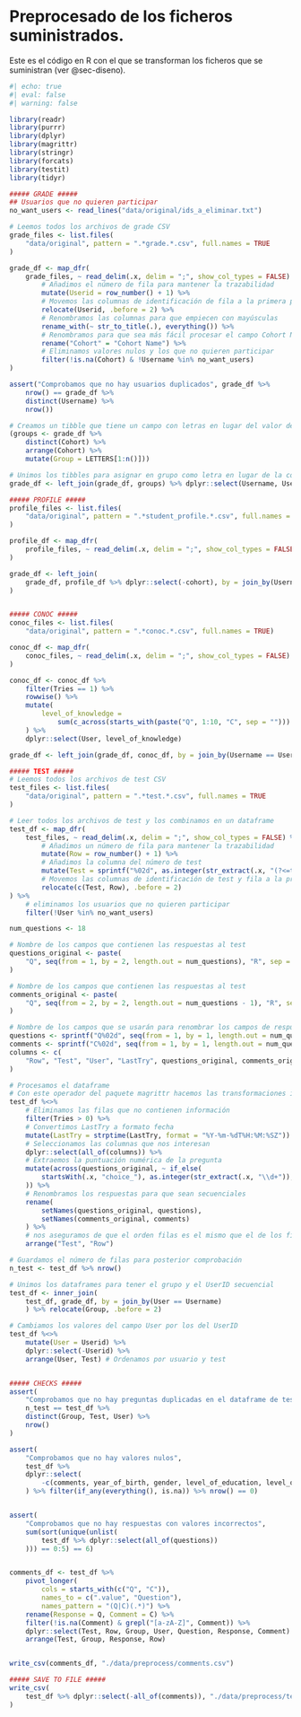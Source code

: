 # Preprocesado de los ficheros suministrados. {#sec-preprocess}

Este es el código en R con el que se transforman los ficheros que se suministran (ver @sec-diseno).

\footnotesize
```r
#| echo: true
#| eval: false
#| warning: false

library(readr)
library(purrr)
library(dplyr)
library(magrittr)
library(stringr)
library(forcats)
library(testit)
library(tidyr)

##### GRADE #####
## Usuarios que no quieren participar
no_want_users <- read_lines("data/original/ids_a_eliminar.txt")

# Leemos todos los archivos de grade CSV
grade_files <- list.files(
    "data/original", pattern = ".*grade.*.csv", full.names = TRUE
)

grade_df <- map_dfr(
    grade_files, ~ read_delim(.x, delim = ";", show_col_types = FALSE) %>%
        # Añadimos el número de fila para mantener la trazabilidad
        mutate(Userid = row_number() + 1) %>% 
        # Movemos las columnas de identificación de fila a la primera posición
        relocate(Userid, .before = 2) %>%
        # Renombramos las columnas para que empiecen con mayúsculas
        rename_with(~ str_to_title(.), everything()) %>% 
        # Renombramos para que sea más fácil procesar el campo Cohort Name
        rename("Cohort" = "Cohort Name") %>%
        # Eliminamos valores nulos y los que no quieren participar
        filter(!is.na(Cohort) & !Username %in% no_want_users) 
)

assert("Comprobamos que no hay usuarios duplicados", grade_df %>% 
    nrow() == grade_df %>%
    distinct(Username) %>%
    nrow())

# Creamos un tibble que tiene un campo con letras en lugar del valor de Cohorte
(groups <- grade_df %>%
    distinct(Cohort) %>%
    arrange(Cohort) %>%
    mutate(Group = LETTERS[1:n()]))

# Unimos los tibbles para asignar en grupo como letra en lugar de la cohorte
grade_df <- left_join(grade_df, groups) %>% dplyr::select(Username, Userid, Group)

##### PROFILE #####
profile_files <- list.files(
    "data/original", pattern = ".*student_profile.*.csv", full.names = TRUE
)

profile_df <- map_dfr(
    profile_files, ~ read_delim(.x, delim = ";", show_col_types = FALSE)
)

grade_df <- left_join(
    grade_df, profile_df %>% dplyr::select(-cohort), by = join_by(Username == username)
)


##### CONOC #####
conoc_files <- list.files(
    "data/original", pattern = ".*conoc.*.csv", full.names = TRUE)

conoc_df <- map_dfr(
    conoc_files, ~ read_delim(.x, delim = ";", show_col_types = FALSE)
)

conoc_df <- conoc_df %>%
    filter(Tries == 1) %>%
    rowwise() %>%
    mutate(
        level_of_knowledge = 
            sum(c_across(starts_with(paste("Q", 1:10, "C", sep = ""))) == "correct")
    ) %>%
    dplyr::select(User, level_of_knowledge)

grade_df <- left_join(grade_df, conoc_df, by = join_by(Username == User))

##### TEST #####
# Leemos todos los archivos de test CSV
test_files <- list.files(
    "data/original", pattern = ".*test.*.csv", full.names = TRUE
)

# Leer todos los archivos de test y los combinamos en un dataframe
test_df <- map_dfr(
    test_files, ~ read_delim(.x, delim = ";", show_col_types = FALSE) %>%
        # Añadimos un número de fila para mantener la trazabilidad
        mutate(Row = row_number() + 1) %>% 
        # Añadimos la columna del número de test
        mutate(Test = sprintf("%02d", as.integer(str_extract(.x, "(?<=test)\\d+")))) %>%
        # Movemos las columnas de identificación de test y fila a la primera posición
        relocate(c(Test, Row), .before = 2) 
) %>%
    # eliminamos los usuarios que no quieren participar
    filter(!User %in% no_want_users) 

num_questions <- 18

# Nombre de los campos que contienen las respuestas al test
questions_original <- paste(
    "Q", seq(from = 1, by = 2, length.out = num_questions), "R", sep = ""
) 

# Nombre de los campos que contienen las respuestas al test
comments_original <- paste(
    "Q", seq(from = 2, by = 2, length.out = num_questions - 1), "R", sep = ""
) 

# Nombre de los campos que se usarán para renombrar los campos de respuesta al test
questions <- sprintf("Q%02d", seq(from = 1, by = 1, length.out = num_questions)) 
comments <- sprintf("C%02d", seq(from = 1, by = 1, length.out = num_questions - 1))
columns <- c(
    "Row", "Test", "User", "LastTry", questions_original, comments_original
)

# Procesamos el dataframe
# Con este operador del paquete magrittr hacemos las transformaciones in situ
test_df %<>% 
    # Eliminamos las filas que no contienen información
    filter(Tries > 0) %>% 
    # Convertimos LastTry a formato fecha
    mutate(LastTry = strptime(LastTry, format = "%Y-%m-%dT%H:%M:%SZ")) %>% 
    # Seleccionamos las columnas que nos interesan
    dplyr::select(all_of(columns)) %>% 
    # Extraemos la puntuación numérica de la pregunta
    mutate(across(questions_original, ~ if_else(
        startsWith(.x, "choice_"), as.integer(str_extract(.x, "\\d+")), NA_integer_)
    )) %>%
    # Renombramos los respuestas para que sean secuenciales
    rename(
        setNames(questions_original, questions),
        setNames(comments_original, comments)
    ) %>%
    # nos aseguramos de que el orden filas es el mismo que el de los ficheros.
    arrange("Test", "Row") 

# Guardamos el número de filas para posterior comprobación
n_test <- test_df %>% nrow()

# Unimos los dataframes para tener el grupo y el UserID secuencial
test_df <- inner_join(
    test_df, grade_df, by = join_by(User == Username)
    ) %>% relocate(Group, .before = 2)

# Cambiamos los valores del campo User por los del UserID
test_df %<>%
    mutate(User = Userid) %>%
    dplyr::select(-Userid) %>%
    arrange(User, Test) # Ordenamos por usuario y test


##### CHECKS #####
assert(
    "Comprobamos que no hay preguntas duplicadas en el dataframe de test",
    n_test == test_df %>%
    distinct(Group, Test, User) %>%
    nrow()
)

assert(
    "Comprobamos que no hay valores nulos",
    test_df %>% 
    dplyr::select(
        -c(comments, year_of_birth, gender, level_of_education, level_of_knowledge)
    ) %>% filter(if_any(everything(), is.na)) %>% nrow() == 0)


assert(
    "Comprobamos que no hay respuestas con valores incorrectos",
    sum(sort(unique(unlist(
        test_df %>% dplyr::select(all_of(questions))
    ))) == 0:5) == 6)


comments_df <- test_df %>%
    pivot_longer(
        cols = starts_with(c("Q", "C")),
        names_to = c(".value", "Question"),
        names_pattern = "(Q|C)(.*)") %>%
    rename(Response = Q, Comment = C) %>%
    filter(!is.na(Comment) & grepl("[a-zA-Z]", Comment)) %>%
    dplyr::select(Test, Row, Group, User, Question, Response, Comment) %>%
    arrange(Test, Group, Response, Row)


write_csv(comments_df, "./data/preprocess/comments.csv")

##### SAVE TO FILE #####
write_csv(
    test_df %>% dplyr::select(-all_of(comments)), "./data/preprocess/test.csv"
)
```

\normalsize